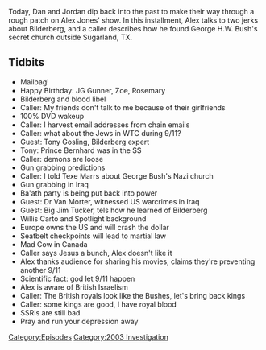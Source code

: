 {{DEFAULTSORT:
    #_EPISODE_0571:May 22-27, 2003
}}{{Episode
    | title             = May 22-27, 2003
    | caption           = Listen to this episode on [https://knowledgefight.libsyn.com/571-may-22-27-2003 Libsyn] [https://open.spotify.com/episode/7rjBKW8ojemvThdyKb6mF8 Spotify], Read the [[Transcript/571: May 22-27, 2003|Unofficial Transcript]], View discussion on [https://reddit.com/oasu1i Reddit]
    | episodeNumber     = 571
    | length            = 01:24:02
    | airDate           = June 30, 2021
    | coverageStartDate = May 22, 2003
    | coverageEndDate   = May 27, 2003
    | episodeType       = [[:Category:2003 Investigation|2003 Investigation]]
    | appearance        = [[Tony Gosling]], [[Texe Marrs]], [[Dr Van Morter]], [[Big Jim Tucker]], [[Willis Carto]]
    | previousEpisode   = [[570: June 24, 2021]]
    | nextEpisode       = [[572: June 28-30, 2021]]
}}

{{Stub}}

Today, Dan and Jordan dip back into the past to make their way through a rough patch on Alex Jones' show.  In this installment, Alex talks to two jerks about Bilderberg, and a caller describes how he found George H.W. Bush's secret church outside Sugarland, TX.

==Tidbits==

*Mailbag!
*Happy Birthday: JG Gunner, Zoe, Rosemary
*Bilderberg and blood libel
*Caller: My friends don't talk to me because of their girlfriends
*100% DVD wakeup
*Caller: I harvest email addresses from chain emails
*Caller: what about the Jews in WTC during 9/11?
*Guest: Tony Gosling, Bilderberg expert
*Tony: Prince Bernhard was in the SS
*Caller: demons are loose
*Gun grabbing predictions
*Caller: I told Texe Marrs about George Bush's Nazi church
*Gun grabbing in Iraq
*Ba'ath party is being put back into power
*Guest: Dr Van Morter, witnessed US warcrimes in Iraq
*Guest: Big Jim Tucker, tels how he learned of Bilderberg
*Willis Carto and Spotlight background
*Europe owns the US and will crash the dollar
*Seatbelt checkpoints will lead to martial law
*Mad Cow in Canada
*Caller says Jesus a bunch, Alex doesn't like it
*Alex thanks audience for sharing his movies, claims they're preventing another 9/11
*Scientific fact: god let 9/11 happen
*Alex is aware of British Israelism
*Caller: The British royals look like the Bushes, let's bring back kings
*Caller: some kings are good, I have royal blood
*SSRIs are still bad
*Pray and run your depression away

[[Category:Episodes]]
[[Category:2003 Investigation]]
